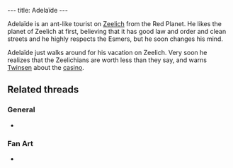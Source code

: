 ---
title: Adelaïde
---

{{Infobox Character
 |image=Adelaïde.jpg
 |race=creature|label=ant
 |gender=male
 |size=small
 |age=adult
 |magical=no
 |lba1=
 |lba2=yes
 |alignment=neutral
 |occupation=
 |requires=
 |amount=
 |fam1=
 |fam2=
 |planet=
 |island=
 |building=
}}

Adelaïde is an ant-like tourist on [[Zeelich]] from the Red Planet. He likes the planet of Zeelich at first, believing that it has good law and order and clean streets and he highly respects the Esmers, but he soon changes his mind.

Adelaïde just walks around for his vacation on Zeelich. Very soon he realizes that the Zeelichians are worth less than they say, and warns [[Twinsen]] about the [[casino]].

==Related threads==
===General===
* {{thread|id=2803|title=Red planet?}}

===Fan Art===
* {{post|id=112171|title=Lba3}}

<!-- remove these category links when they're all automated by categorizers...
[[Category:Otringal inhabitants]] -->